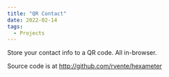 ```yaml
---
title: "QR Contact"
date: 2022-02-14
tags:
  - Projects
---
```


Store your contact info to a QR code. All in-browser.

<QRContact />


Source code is at <http://github.com/rvente/hexameter>